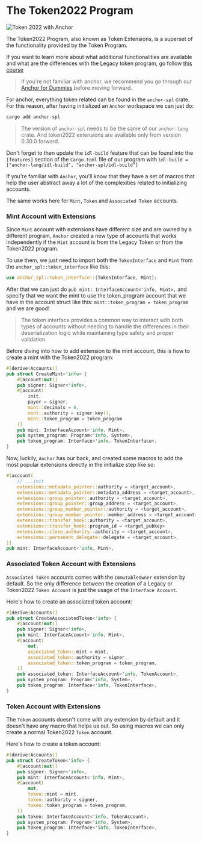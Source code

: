 
# The Token2022 Program

![Token 2022 with Anchor](/graphics/course-banners/token-2022-with-anchor.png)

The Token2022 Program, also known as Token Extensions, is a superset of the functionality provided by the Token Program. 

If you want to learn more about what additional functionalities are available and what are the differences with the Legacy token program, go follow [this course](/zh-CN/courses/token-2022-program)  

> If you're not familiar with anchor, we recommend you go through our [Anchor for Dummies](/zh-CN/courses/anchor-for-dummies) before moving forward.

For anchor, everything token related can be found in the `anchor-spl` crate. For this reason, after having initialized an `Anchor` workspace we can just do:

```bash
cargo add anchor-spl
```

> The version of `anchor-spl` needs to be the same of our `anchor-lang` crate. And token2022 extensions are available only from version 0.30.0 forward. 

Don't forget to then update the `idl-build` feature that can be found into the `[features]` section of the `Cargo.toml` file of our program with `idl-build = ["anchor-lang/idl-build", "anchor-spl/idl-build"]`

<ArticleSection name="Mint and Token Accounts" id="mint-and-token-accounts" level="h2" />

If you're familiar with `Anchor`, you'll know that they have a set of macros that help the user abstract away a lot of the complexities related to initializing accounts.

The same works here for `Mint`, `Token` and `Associated Token` accounts.

### Mint Account with Extensions

Since `Mint` account with extensions have different size and are owned by a different program, `Anchor` created a new type of accounts that works independently if the `Mint` account is from the Legacy Token or from the Token2022 program.

To use them, we just need to import both the `TokenInterface` and `Mint` from the `anchor_spl::token_interface` like this: 

```rust
use anchor_spl::token_interface::{TokenInterface, Mint};
```

After that we can just do `pub mint: InterfaceAccount<'info, Mint>,` and specify that we want the mint to use the token_program account that we have in the account struct like this: `mint::token_program = token_program` and we are good! 

> The token interface provides a common way to interact with both types of accounts without needing to handle the differences in their deserialization logic while maintaining type safety and proper validation.

Before diving into how to add extension to the mint account, this is how to create a mint with the Token2022 program:

```rust
#[derive(Accounts)]
pub struct CreateMint<'info> {
    #[account(mut)]
    pub signer: Signer<'info>,
    #[account(
        init,
        payer = signer,
        mint::decimals = 6,
        mint::authority = signer.key(),
        mint::token_program = token_program
    )]
    pub mint: InterfaceAccount<'info, Mint>,
    pub system_program: Program<'info, System>,
    pub token_program: Interface<'info, TokenInterface>,
}
```

Now, luckily, `Anchor` has our back, and created some macros to add the most popular extensions directly in the initialize step like so:

```rust
#[account(
    // ...init
    extensions::metadata_pointer::authority = <target_account>,
    extensions::metadata_pointer::metadata_address = <target_account>,
    extensions::group_pointer::authority = <target_account>,
    extensions::group_pointer::group_address = <target_account>,
    extensions::group_member_pointer::authority = <target_account>,
    extensions::group_member_pointer::member_address = <target_account>,
    extensions::transfer_hook::authority = <target_account>,
    extensions::transfer_hook::program_id = <target_pubkey>
    extensions::close_authority::authority = <target_account>,
    extensions::permanent_delegate::delegate = <target_account>,
)]
pub mint: InterfaceAccount<'info, Mint>,
```

### Associated Token Account with Extensions

`Associated Token` accounts comes with the `ImmutableOwner` extension by default. So the only difference between the creation of a Legacy or Token2022 `Token Account` is just the usage of the `Interface Account`.

Here's how to create an associated token account:

```rust
#[derive(Accounts)]
pub struct CreateAssociatedToken<'info> {
    #[account(mut)]
    pub signer: Signer<'info>,
    pub mint: InterfaceAccount<'info, Mint>,
    #[account(
        mut,
        associated_token::mint = mint,
        associated_token::authority = signer,
        associated_token::token_program = token_program,
    )]
    pub associated_token: InterfaceAccount<'info, TokenAccount>,
    pub system_program: Program<'info, System>,
    pub token_program: Interface<'info, TokenInterface>,
}
```

### Token Account with Extensions

The `Token` accounts doesn't come with any extension by default and it doesn't have any macro that helps us out. So using macros we can only create a normal Token2022 `Token` account.

Here's how to create a token account:

```rust
#[derive(Accounts)]
pub struct CreateToken<'info> {
    #[account(mut)]
    pub signer: Signer<'info>,
    pub mint: InterfaceAccount<'info, Mint>,
    #[account(
        mut,
        token::mint = mint,
        token::authority = signer,
        token::token_program = token_program,
    )]
    pub token: InterfaceAccount<'info, TokenAccount>,
    pub system_program: Program<'info, System>,
    pub token_program: Interface<'info, TokenInterface>,
}
```